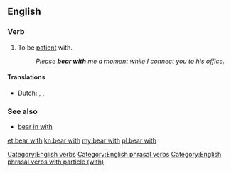 ==English==

{{rfe}}

===Verb===
{{head|en|verb|phrasal verb|head=to [[bear]] with}}

# {{idiomatic}} To be [[patient]] with.
#: ''Please '''bear with''' me a moment while I connect you to his office.''

====Translations====
{{trans-top|be patient with}}
* Dutch: {{t+|nl|geduld}} {{t+|nl|hebben}}, {{t-|nl|uithouden}}, {{t+|nl|verdragen}}
{{trans-mid}}
{{trans-bottom}}

===See also===
* [[bear in with]]

[[Category:English verbs]]
[[Category:English phrasal verbs]]
[[Category:English phrasal verbs with particle (with)]]

[[et:bear with]]
[[kn:bear with]]
[[my:bear with]]
[[pl:bear with]]